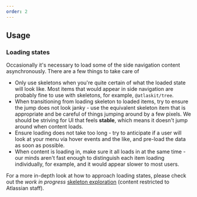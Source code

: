 ```yaml
---
order: 2
---
```


## Usage

### Loading states

Occasionally it's necessary to load some of the side navigation content asynchronously. There are a few things to take care of

* Only use skeletons when you're quite certain of what the loaded state will look like. Most items that would appear in side navigation are probably fine to use with skeletons, for example, `@atlaskit/tree`.
* When transitioning from loading skeleton to loaded items, try to ensure the jump does not look janky - use the equivalent skeleton item that is appropriate and be careful of things jumping around by a few pixels. We should be striving for UI that feels __stable__, which means it doesn't jump around when content loads.
* Ensure loading does not take too long - try to anticipate if a user will look at your menu via hover events and the like, and pre-load the data as soon as possible.
* When content is loading in, make sure it all loads in at the same time - our minds aren't fast enough to distinguish each item loading individually, for example, and it would appear slower to most users.

For a more in-depth look at how to approach loading states, please check out the _work in progress_ [skeleton exploration](https://hello.atlassian.net/wiki/spaces/ADG/pages/598816601/Loading+experiences+-+3.4+-+Guideline+exploration+-+Skeleton#Exploration-(spec)) (content restricted to Atlassian staff).
